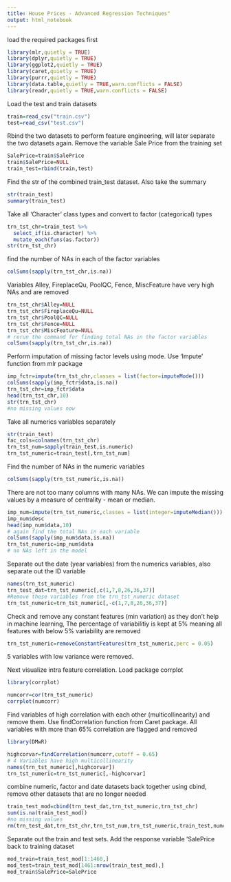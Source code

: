 ```yaml
---
title: House Prices - Advanced Regression Techniques"
output: html_notebook
---
```


load the required packages first

```r
library(mlr,quietly = TRUE)
library(dplyr,quietly = TRUE)
library(ggplot2,quietly = TRUE)
library(caret,quietly = TRUE)
library(purrr,quietly = TRUE)
library(data.table,quietly = TRUE,warn.conflicts = FALSE)
library(readr,quietly = TRUE,warn.conflicts = FALSE)
```

Load the test and train datasets

```r
train=read_csv("train.csv")
test=read_csv("test.csv")
```

Rbind the two datasets to perform feature engineering, will later separate the two datasets again. Remove the variable Sale Price from the training set

```r
SalePrice=train$SalePrice
train$SalePrice=NULL
train_test=rbind(train,test)
```

Find the str of the combined train_test dataset. Also take the summary

```r
str(train_test)
summary(train_test)
```

Take all 'Character' class types and convert to factor (categorical) types

```r
trn_tst_chr=train_test %>% 
  select_if(is.character) %>% 
  mutate_each(funs(as.factor))
str(trn_tst_chr)
```

find the number of NAs in each of the factor variables

```r
colSums(sapply(trn_tst_chr,is.na))
```

Variables Alley, FireplaceQu, PoolQC, Fence, MiscFeature have very high NAs and are removed

```r
trn_tst_chr$Alley=NULL
trn_tst_chr$FireplaceQu=NULL
trn_tst_chr$PoolQC=NULL
trn_tst_chr$Fence=NULL
trn_tst_chr$MiscFeature=NULL
# rerun the command for finding total NAs in the factor variables
colSums(sapply(trn_tst_chr,is.na))
```

Perform imputation of missing factor levels using mode. Use 'Impute' function from mlr package 

```r
imp_fctr=impute(trn_tst_chr,classes = list(factor=imputeMode()))
colSums(sapply(imp_fctr$data,is.na))
trn_tst_chr=imp_fctr$data
head(trn_tst_chr,10)
str(trn_tst_chr)
#no missing values now
```

Take all numerics variables separately 

```r
str(train_test)
fac_cols=colnames(trn_tst_chr)
trn_tst_num=sapply(train_test,is.numeric)
trn_tst_numeric=train_test[,trn_tst_num]
```

Find the number of NAs in the numeric variables

```r
colSums(sapply(trn_tst_numeric,is.na))
```

There are not too many columns with many NAs. We can impute the missing values by a measure of centrality - mean or median. 

```r
imp_num=impute(trn_tst_numeric,classes = list(integer=imputeMedian()))
imp_num$desc
head(imp_num$data,10)
# again find the total NAs in each variable
colSums(sapply(imp_num$data,is.na))
trn_tst_numeric=imp_num$data
# no NAs left in the model
```

Separate out the date (year variables) from the numerics variables, also separate out the ID variable

```r
names(trn_tst_numeric)
trn_test_dat=trn_tst_numeric[,c(1,7,8,26,36,37)]
#Remove these variables from the trn_tst_numeric dataset
trn_tst_numeric=trn_tst_numeric[,-c(1,7,8,26,36,37)]
```

Check and remove any constant features (min variation) as they don't help in machine learning, The percentage of variabilitiy is kept at 5% meaning all features with below 5% variability are removed

```r
trn_tst_numeric=removeConstantFeatures(trn_tst_numeric,perc = 0.05)

```

5 variables with low variance were removed. 

Next visualize intra feature correlation. Load package corrplot

```r
library(corrplot)

numcorr=cor(trn_tst_numeric)
corrplot(numcorr)
```

Find variables of high correlation with each other (multicollinearity) and remove them. Use findCorrelation function from Caret package. All variables with more than 65% correlation are flagged and removed

```r
library(DMwR)

highcorvar=findCorrelation(numcorr,cutoff = 0.65)
# 4 Variables have high multicollinearity
names(trn_tst_numeric[,highcorvar])
trn_tst_numeric=trn_tst_numeric[,-highcorvar]
```

combine numeric, factor and date datasets back together using cbind, remove other datasets that are no longer needed

```r
train_test_mod=cbind(trn_test_dat,trn_tst_numeric,trn_tst_chr)
sum(is.na(train_test_mod))
#no missing values
rm(trn_test_dat,trn_tst_chr,trn_tst_num,trn_tst_numeric,train_test,numcorr,highcorvar,imp_fctr,imp_num,YearBuilt)

```

Separate out the train and test sets. Add the response variable 'SalePrice back to training dataset

```r
mod_train=train_test_mod[1:1460,]
mod_test=train_test_mod[1461:nrow(train_test_mod),]
mod_train$SalePrice=SalePrice
```

